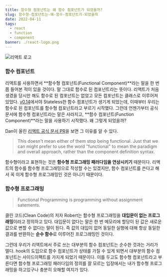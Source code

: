 ```yaml
---
title: 함수형 컴포넌트는 왜 함수 컴포넌트가 되었을까?
slug: 함수형-컴포넌트는-왜-함수-컴포넌트가-되었을까
date: 2022-04-11
tags:
  - react
  - function
  - component
banner: ./react-logo.png
---
```


![리액트 로고](./react-logo.png)

### 함수 컴포넌트

리액트를 사용하면서 **함수형 컴포넌트(Functional Component)**라는 말을 한 번쯤 들어본 적이 있을 것이다. 말 그대로 함수로 된 컴포넌트라는 뜻이다. 리액트가 처음 생겼을 당시만 해도 함수로 된 컴포넌트는 없었고 모든 컴포넌트는 클래스로 이루어져 있었다. [v0.14](https://ko.reactjs.org/blog/2015/10/07/react-v0.14.html)에서야 Stateless한 함수 컴포넌트가 생기게 되었는데, 이때부터 우리는 함수로 된 컴포넌트를 함수형 컴포넌트라고 부르기 시작했다. 그런데 언젠가부터 공식 문서에 함수형 컴포넌트라는 말은 사라지고, **함수 컴포넌트(Function Component)**라는 말을 사용하기 시작했다. 왜 그렇게 되었을까?

Dan이 올린 [리액트 공식 문서 PR](https://github.com/reactjs/reactjs.org/pull/863)을 보면 그 이유를 알 수 있다.

> This doesn't mean either of them stop being functional. Just that we can might prefer to use the word "functional" to mean the paradigm and overall approach, rather than the component definition syntax.

함수형이라고 표현하는 것은 **함수형 프로그래밍 패러다임을 연상시키기** 때문이다. 리액트의 함수를 함수형 프로그래밍으로 작성할 수는 있겠지만, 함수 컴포넌트를 쓴다고 해서 꼭 이게 함수형 프로그래밍인 것은 아니기 때문이다.

### 함수형 프로그래밍

> Functional Programming is programming without assignment satements.

클린 코드(Clean Code)의 저자 Robert는 함수형 프로그래밍을 **대입문이 없는 프로그래밍**이라고 정의하고 있다. 대입문이 없다는 말은 한 번 메모리에 할당이 된 값은 새로운 값으로 변할 수 없다는 말이 된다. 즉 값의 대입이 없어 동일한 실행에 대해 항상 동일한 결과를 반환하는 **순수 함수**로 이루어진 프로그래밍인 것이다.

그런데 우리가 리액트에서 주로 쓰는 대부분의 함수 컴포넌트는 순수한 것과는 거리가 멀다. hook의 도입으로 함수 컴포넌트가 상태를 가질 수 있게 되면서 대부분의 함수 컴포넌트는 사이드이펙트를 가지게 되었기 때문이다. 이를 두고도 함수형 컴포넌트라고 부른다면 함수형 프로그래밍 패러다임의 정의를 잘 모르는 입장에서는 내가 함수형 프로그래밍을 하고있구나 충분히 오해할 여지가 있다.
